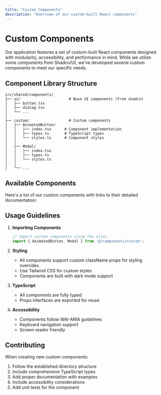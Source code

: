 ```yaml
---
title: "Custom Components"
description: "Overview of our custom-built React components"
---
```


# Custom Components

Our application features a set of custom-built React components designed with modularity, accessibility, and performance in mind. While we utilize some components from Shadcn/UI, we've developed several custom components to meet our specific needs.

## Component Library Structure

```text
src/shared/components/
├── ui/                      # Base UI components (from shadcn)
│   ├── button.tsx
│   ├── dialog.tsx
│   └── ...
│
├── custom/                  # Custom components
│   ├── AnimatedButton/     
│   │   ├── index.tsx      # Component implementation
│   │   ├── types.ts       # TypeScript types
│   │   └── styles.ts      # Component styles
│   │
│   ├── Modal/
│   │   ├── index.tsx
│   │   ├── types.ts
│   │   └── styles.ts
│   │
│   └── ...
```

## Available Components

Here's a list of our custom components with links to their detailed documentation:

<Cards>
  <Card 
    title="Animated Button" 
    href="/docs/components/button"
    description="A customizable button component with built-in animations" 
  />
  <Card 
    title="Modal" 
    href="/docs/components/modal"
    description="A flexible modal component with customizable transitions" 
  />
  <Card 
    title="Toast" 
    href="/docs/components/toast"
    description="A versatile toast notification system with multiple variants and animations" 
  />
</Cards>

## Usage Guidelines

1. **Importing Components**
   ```typescript
   // Import custom components using the alias
   import { AnimatedButton, Modal } from '@/components/custom';
   ```

2. **Styling**
   - All components support custom className props for styling overrides
   - Use Tailwind CSS for custom styles
   - Components are built with dark mode support

3. **TypeScript**
   - All components are fully typed
   - Props interfaces are exported for reuse

4. **Accessibility**
   - Components follow WAI-ARIA guidelines
   - Keyboard navigation support
   - Screen reader friendly

## Contributing

When creating new custom components:

1. Follow the established directory structure
2. Include comprehensive TypeScript types
3. Add proper documentation with examples
4. Include accessibility considerations
5. Add unit tests for the component 